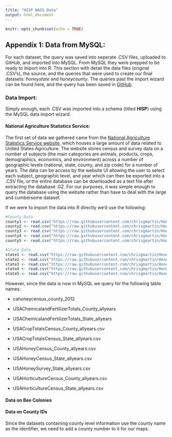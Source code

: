 ```yaml
---
title: "HISP NASS Data"
output: html_document
---
```


```r
knitr::opts_chunk$set(echo = TRUE)
```

## Appendix 1: Data from MySQL:

For each dataset, the query was saved into seperate .CSV files, uploaded to GitHub, and imported into MySQL. From MySQL they were prepped to be ready to import into R. This section with detail the data files (original .CSV's), the source, and the queries that were used to create our final datasets: *honeystate* and *honeycounty*. The queries past the import wizard can be found here, and the query has been saved in [GitHub](add link to MySQL query).

### Data Import:

Simply enough, each .CSV was imported into a schema (titled **HISP**) using the MySQL data import wizard.

#### National Agriculture Statistics Service:

The first set of data we gathered came from the [National Agriculture Statistics Service website](https://quickstats.nass.usda.gov/), which houses a large amount of data related to United States Agriculture. The website stores census and survey data on a number of subjects (the main categories are animals, products, crops, demographics, economics, and environment) across a number of geographic levels (national, state, county, and zip code) for a number of years. The data can be access by the website UI allowing the user to select each subject, geographic level, and year which can then be exported into a .CSV file, or the entire database can be downloaded as a text file after extracting the database .GZ. For our purposes, it was simple enough to query the database using the website rather than have to deal with the large and cumbersome dataset. 

If we were to import the data into R directly we'd use the following:

```r
#County Data
county1 <- read.csv("https://raw.githubusercontent.com/chrisgmartin/HoneyIShrunkTheBees/master/Data/CAHoneyCensus_County_2012.csv", header = TRUE) #Honey Census 2012 with no other years
county2 <- read.csv("https://raw.githubusercontent.com/chrisgmartin/HoneyIShrunkTheBees/master/Data/USAChemicalandFertilizerTotals_County_allyears.csv", header = TRUE)
county3 <- read.csv("https://raw.githubusercontent.com/chrisgmartin/HoneyIShrunkTheBees/master/Data/USACropTotalsCensus_County_allyears.csv", header = TRUE)
county4 <- read.csv("https://raw.githubusercontent.com/chrisgmartin/HoneyIShrunkTheBees/master/Data/USAHoneyCensus_County_allyears.csv", header = TRUE)
county5 <- read.csv("https://raw.githubusercontent.com/chrisgmartin/HoneyIShrunkTheBees/master/Data/USAHorticultureCensus_County_allyears.csv", header = TRUE)

#State Data
state1 <- read.csv("https://raw.githubusercontent.com/chrisgmartin/HoneyIShrunkTheBees/master/Data/USAHoneySurvey_State_allyears.csv", header = TRUE) #State Survey (no county survey)
state2 <- read.csv("https://raw.githubusercontent.com/chrisgmartin/HoneyIShrunkTheBees/master/Data/USAChemicalandFertilizerTotals_State_allyears.csv", header = TRUE)
state3 <- read.csv("https://raw.githubusercontent.com/chrisgmartin/HoneyIShrunkTheBees/master/Data/USACropTotalsCensus_State_allyears.csv", header = TRUE)
state4 <- read.csv("https://raw.githubusercontent.com/chrisgmartin/HoneyIShrunkTheBees/master/Data/USAHoneyCensus_State_allyears.csv", header = TRUE)
state5 <- read.csv("https://raw.githubusercontent.com/chrisgmartin/HoneyIShrunkTheBees/master/Data/USAHorticultureCensus_State_allyears.csv", header = TRUE)
```

However, since the data is now in MySQL we query for the following table names:

- cahoneycensus_county_2012

- USAChemicalandFertilizerTotals_County_allyears

- USAChemicalandFertilizerTotals_State_allyears

- USACropTotalsCensus_County_allyears.csv

- USACropTotalsCensus_State_allyears.csv

- USAHoneyCensus_County_allyears.csv

- USAHoneyCensus_State_allyears.csv

- USAHoneySurvey_State_allyears.csv

- USAHorticultureCensus_County_allyears.csv

- USAHorticultureCensus_State_allyears.csv


#### Data on Bee Colonies







#### Data on County IDs

Since the datasets containing county level information use the county name as the identifier, we need to add a county number to it for our maps.





